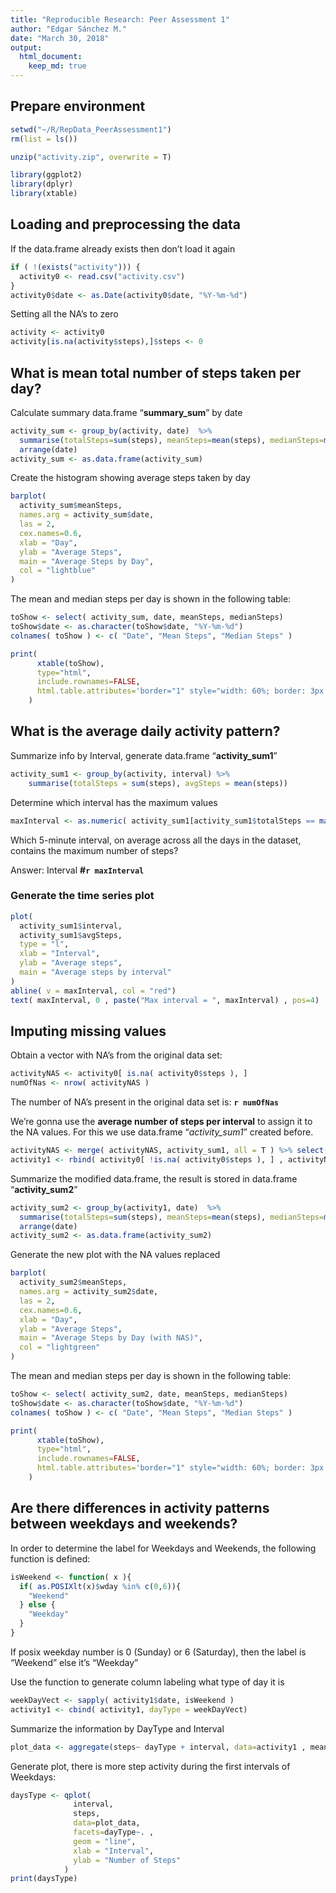 ```yaml
---
title: "Reproducible Research: Peer Assessment 1"
author: "Edgar Sánchez M."
date: "March 30, 2018"
output: 
  html_document:
    keep_md: true
---
```


## Prepare environment
```r
setwd("~/R/RepData_PeerAssessment1")
rm(list = ls())

unzip("activity.zip", overwrite = T)
```
```r
library(ggplot2)
library(dplyr)
library(xtable)
```

## Loading and preprocessing the data

If the data.frame already exists then don't load it again
```r
if ( !(exists("activity"))) {
  activity0 <- read.csv("activity.csv")
}
activity0$date <- as.Date(activity0$date, "%Y-%m-%d")
```

Setting all the NA's to zero
```r
activity <- activity0
activity[is.na(activity$steps),]$steps <- 0
```


## What is mean total number of steps taken per day?

Calculate summary data.frame "**summary_sum**" by date
```r
activity_sum <- group_by(activity, date)  %>% 
  summarise(totalSteps=sum(steps), meanSteps=mean(steps), medianSteps=median(steps)) %>% 
  arrange(date)
activity_sum <- as.data.frame(activity_sum)
```

Create the histogram showing average steps taken by day
```r
barplot(
  activity_sum$meanSteps, 
  names.arg = activity_sum$date, 
  las = 2, 
  cex.names=0.6, 
  xlab = "Day", 
  ylab = "Average Steps",
  main = "Average Steps by Day",
  col = "lightblue"
)
```

The mean and median steps per day is shown in the following table:

```r
toShow <- select( activity_sum, date, meanSteps, medianSteps)
toShow$date <- as.character(toShow$date, "%Y-%m-%d")
colnames( toShow ) <- c( "Date", "Mean Steps", "Median Steps" )

print( 
      xtable(toShow), 
      type="html",
      include.rownames=FALSE,
      html.table.attributes='border="1" style="width: 60%; border: 3px solid black; border-collapse: collapse"'
    )
```

## What is the average daily activity pattern?

Summarize info by Interval, generate data.frame "**activity_sum1**"
```r
activity_sum1 <- group_by(activity, interval) %>% 
    summarise(totalSteps = sum(steps), avgSteps = mean(steps))
```

Determine which interval has the maximum values
```r
maxInterval <- as.numeric( activity_sum1[activity_sum1$totalSteps == max(activity_sum1$totalSteps), 1] )
```

Which 5-minute interval, on average across all the days in the dataset,
contains the maximum number of steps? 

Answer:  Interval **#`r maxInterval`**

### Generate the time series plot
```r
plot( 
  activity_sum1$interval, 
  activity_sum1$avgSteps, 
  type = "l",
  xlab = "Interval",
  ylab = "Average steps",
  main = "Average steps by interval"
)
abline( v = maxInterval, col = "red")
text( maxInterval, 0 , paste("Max interval = ", maxInterval) , pos=4)
```

## Imputing missing values

Obtain a vector with NA's from the original data set:
```r
activityNAS <- activity0[ is.na( activity0$steps ), ] 
numOfNas <- nrow( activityNAS )
```

The number of NA's present in the original data set is: **`r numOfNas`**

We're gonna use the **average number of steps per interval** to assign it to the NA values. For this we use data.frame "*activity_sum1*" created before.
```r
activityNAS <- merge( activityNAS, activity_sum1, all = T ) %>% select( steps=avgSteps, date, interval )
activity1 <- rbind( activity0[ !is.na( activity0$steps ), ] , activityNAS )
```

Summarize the modified data.frame, the result is stored in data.frame "**activity_sum2**"
```r
activity_sum2 <- group_by(activity1, date)  %>% 
  summarise(totalSteps=sum(steps), meanSteps=mean(steps), medianSteps=median(steps), countSteps=n()) %>% 
  arrange(date)
activity_sum2 <- as.data.frame(activity_sum2)
```

Generate the new plot with the NA values replaced
```r
barplot(
  activity_sum2$meanSteps, 
  names.arg = activity_sum2$date, 
  las = 2, 
  cex.names=0.6, 
  xlab = "Day", 
  ylab = "Average Steps",
  main = "Average Steps by Day (with NAS)",
  col = "lightgreen"
)
```
The mean and median steps per day is shown in the following table:

```r
toShow <- select( activity_sum2, date, meanSteps, medianSteps)
toShow$date <- as.character(toShow$date, "%Y-%m-%d")
colnames( toShow ) <- c( "Date", "Mean Steps", "Median Steps" )

print( 
      xtable(toShow), 
      type="html",
      include.rownames=FALSE,
      html.table.attributes='border="1" style="width: 60%; border: 3px solid black; border-collapse: collapse"'
    )
```

## Are there differences in activity patterns between weekdays and weekends?

In order to determine the label for Weekdays and Weekends, the following function is defined:
```r
isWeekend <- function( x ){
  if( as.POSIXlt(x)$wday %in% c(0,6)){
    "Weekend"
  } else {
    "Weekday"
  }
}
```
If posix weekday number is 0 (Sunday) or 6 (Saturday), then the label is "Weekend" else it's "Weekday"

Use the function to generate column labeling what type of day it is
```r
weekDayVect <- sapply( activity1$date, isWeekend )
activity1 <- cbind( activity1, dayType = weekDayVect)
```

Summarize the information by DayType and Interval
```r
plot_data <- aggregate(steps~ dayType + interval, data=activity1 , mean )
```

Generate plot, there is more step activity during the first intervals of Weekdays:
```r
daysType <- qplot( 
              interval, 
              steps, 
              data=plot_data, 
              facets=dayType~. , 
              geom = "line",
              xlab = "Interval",
              ylab = "Number of Steps"
            )
print(daysType)
```

